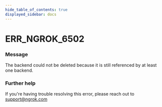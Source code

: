 ```yaml
---
hide_table_of_contents: true
displayed_sidebar: docs
---
```



# ERR_NGROK_6502

### Message

The backend could not be deleted because it is still referenced by at least one backend.

<ErrorDetails error="err_ngrok_6502" />

### Further help

If you're having trouble resolving this error, please reach out to [support@ngrok.com](mailto:support@ngrok.com?subject=Help%20with%20ERR_NGROK_6502)

